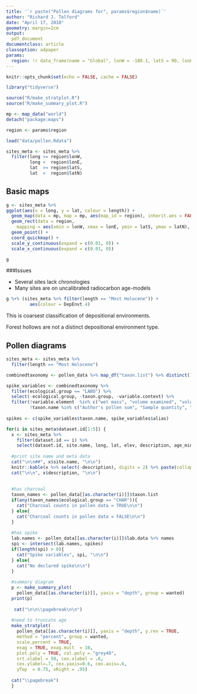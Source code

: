 ```yaml
---
title: '`r paste("Pollen diagrams for", params$region$name)`'
author: "Richard J. Telford"
date: "April 17, 2018"
geometry: margin=2cm
output: 
  pdf_document
documentclass: article
classoption: a4paper
params:
  region: !r data_frame(name = "Global", lonW = -180.1, latS = 90, lonE = 180.1, latN = 90)
---
```


```r
knitr::opts_chunk$set(echo = FALSE, cache = FALSE)
```


```r
library("tidyverse")

source("R/make_stratplot.R")
source("R/make_summary_plot.R")
```

```r
mp <- map_data("world")
detach("package:maps")

region <- params$region

load("data/pollen.Rdata") 

sites_meta <- sites_meta %>% 
  filter(long >= region$lonW,
         long <  region$lonE,
         lat  >= region$latS,
         lat  <  region$latN)
```

## Basic maps

```r
g <- sites_meta %>% 
ggplot(aes(x = long, y = lat, colour = length)) +
  geom_map(data = mp, map = mp, aes(map_id = region), inherit.aes = FALSE, fill = "grey80") +
  geom_rect(data = region, 
    mapping = aes(xmin = lonW, xmax = lonE, ymin = latS, ymax = latN), colour = "red", fill = NA, inherit.aes = FALSE) +
  geom_point() +
  coord_quickmap() +
  scale_y_continuous(expand = c(0.01, 0)) + 
  scale_x_continuous(expand = c(0.01, 0)) 

g
```

###Issues

- Several sites lack chronologies
- Many sites are on uncalibrated radiocarbon age-models 

```r
g %+% (sites_meta %>% filter(length == "Most Holocene")) +
         aes(colour = DepEnvt.4)
```
 
This is coarsest classification of depositional environments. 

Forest hollows are not a distinct depositional environment type.


## Pollen diagrams

```r
sites_meta <- sites_meta %>% 
  filter(length == "Most Holocene")
```

```r
combinedtaxonomy <- pollen_data %>% map_df("taxon.list") %>% distinct() %>% as_tibble()

spike_variables <- combinedtaxonomy %>% 
  filter(ecological.group == "LABO") %>% 
  select(-ecological.group, -taxon.group, -variable.context) %>% 
  filter(!variable.element  %in% c("wet mass", "volume examined", "volume", "total", "pollen/spore", "number", "mounted volume", "dry mass", "dry mass examined"), 
         !taxon.name %in% c("Author's pollen sum", "Sample quantity", "Number of lines", "Transects across slide", "Synthetic depth"))
    
spikes <- c(spike_variables$taxon.name, spike_variables$alias) 
```


```r
for(i in sites_meta$dataset.id[1:5]) {
  x <- sites_meta %>% 
    filter(dataset.id == i) %>% 
    select(dataset.id, site.name, long, lat, elev, description, age_min, age_max, res, DepEnvt)
  
  #print site name and meta data
  cat("\n\n##", x$site.name, "\n\n")
  knitr::kable(x %>% select(-description), digits = 2) %>% paste(collapse = "\n") %>% cat()
  cat("\n\n", x$description, "\n\n")
  
  
  #has charcoal
  taxon_names <- pollen_data[[as.character(i)]]$taxon.list
  if(any(taxon_names$ecological.group == "CHAR")){
    cat("Charcoal counts in pollen data = TRUE\n\n")
  } else{
    cat("Charcoal counts in pollen data = FALSE\n\n")
  }
  
  #has spike
  lab.names <- pollen_data[[as.character(i)]]$lab.data %>% names
  spi <- intersect(lab.names, spikes)
  if(length(spi) > 0){ 
    cat("Spike variables", spi, "\n\n")
  } else{
    cat("No declared spike\n\n")
  }
  
  #summary diagram
  p <- make_summary_plot(
    pollen_data[[as.character(i)]], yaxis = "depth", group = wanted)
  print(p)
  
   cat("\n\n\\pagebreak\n\n")
  
  #need to truncate age
  make_stratplot(
    pollen_data[[as.character(i)]], yaxis = "depth", y.rev = TRUE, 
    method = "percent", group = wanted,
    scale.percent = TRUE,
    exag = TRUE, exag.mult  = 10, 
    plot.poly = TRUE, col.poly = "grey40", 
    srt.xlabel = 50, cex.xlabel = .6, 
    cex.ylabel=.7, cex.yaxis=0.6, cex.axis=.6, 
    yTop  = 0.75, xRight = .95)
  
  cat("\\pagebreak")
  }
```
